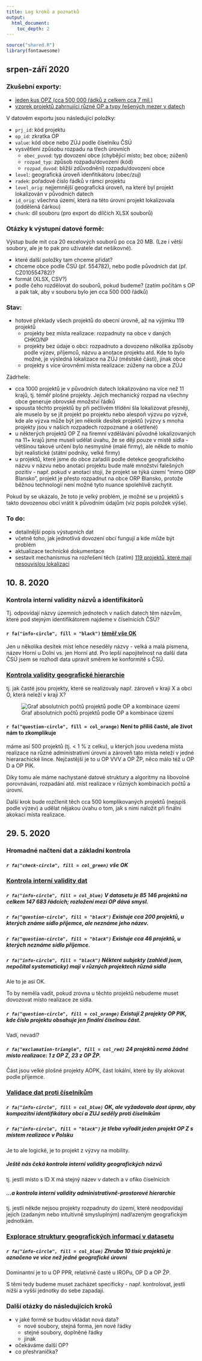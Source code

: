 ```yaml
---
title: Log kroků a poznatků
output:
  html_document:
    toc_depth: 2
---
```


```r
source("shared.R")
library(fontawesome)
```

## srpen-září 2020

### Zkušební exporty:

- [jeden kus OPZ (cca 500 000 řádků z celkem cca 7 mil.)](opz-one-chunk.xlsx)
- [vzorek projektů zahrnující různé OP a typy řešených mezer v datech](sample_export.xlsx)

V datovém exportu jsou následující položky:

- `prj_id`: kód projektu
- `op_id`: zkratka OP
- `value`: kód obce nebo ZÚJ podle číselníku ČSÚ
- vysvětlení způsobu rozpadu na třech úrovních
  - `obec_puvod`: typ dovození obce (chybějící místo; bez obce; zúžení)
  - `rozpad_typ`: způsob rozpadu/dovození (kód)
  - `rozpad_duvod`: bližší zdůvodnění) rozpadu/dovození obce
- `level`: geografická úroveň idenfitikátoru (obec/zuj)
- `radek`: pořadové číslo řádků v rámci projektu
- `level_orig`: nejjemnější geografická úroveň, na které byl projekt lokalizován v původních datech
- `id_orig`: všechna území, která na této úrovni projekt lokalizovala (oddělená čárkou)
- `chunk`: díl souboru (pro export do dílčích XLSX souborů)

### Otázky k výstupní datové formě:

Výstup bude mít cca 20 excelových souborů po cca 20 MB. (Lze i větší soubory, ale je to pak pro uživatele dat nešikovné).

- které další položky tam chceme přidat?
- chceme obce podle ČSÚ (př. 554782), nebo podle původních dat (př. CZ010554782)?
- formát (XLSX, CSV?)
- podle čeho rozdělovat do souborů, pokud budeme? (zatím počítám s OP a pak tak, aby v souboru bylo jen cca 500 000 řádků)

### Stav:

- hotové překlady všech projektů do obecní úrovně, až na výjimku 119 projektů
  - projekty bez místa realizace: rozpadnuty na obce v daných CHKO/NP
  - projekty bez údaje o obci: rozpadnuto a dovozeno několika způsoby podle výzev, příjemců, názvu a anotace projektu atd. Kde to bylo možné, je výsledná lokalizace na ZÚJ (městské části), jinak obce
  - projekty s více úrovněmi místa realizace: zúženy na obce a ZÚJ

Zádrhele:

- cca 1000 projektů je v původních datech lokalizováno na více než 11 krajů, tj. téměř plošné projekty. Jejich mechanický rozpad na všechny obce generuje obrovské množství řádků
- spousta těchto projektů by při pečlivém třídění šla lokalizovat přesněji, ale muselo by se jít projekt po projektu nebo alespoň výzvu po výzvě, kde ale výzva může být jen několik desítek projektů (výzvy s mnoha projekty jsou v našich rozpadech rozpoznané a ošetřené)
- u některých projektů OP Z na firemní vzdělávání původně lokalizovaných na 11+ krajů jsme museli udělat úvahu, že se dějí pouze v místě sídla - většinou takové určení bylo nesmyslné (malé firmy), ale někde to mohlo být realistické (státní podniky, velké firmy)
- u projektů, které jsme do obce zařadili podle detekce geografického názvu v názvu nebo anotaci projektu bude malé množství falešných pozitiv - např. pokud v anotaci stojí, že projekt se týká území "mimo ORP Blansko", projekt je přesto rozpadnut na obce ORP Blansko, protože běžnou technologií není možné tyto nuance spolehlivě zachytit.

Pokud by se ukázalo, že toto je velký problém, je možné se u projektů s takto dovozenou obcí vrátit k původním údajům (viz popis položek výše).

### To do:

- detailnější popis výstupních dat
- včetně toho, jak jednotlivá dovození obcí fungují a kde může být problém
- aktualizace technické dokumentace
- sestavit mechanismus na rozřešení těch (zatím) [119 projektů, které mají nesouvislou lokalizaci](04_explore-complicated-projects.html)

## 10. 8. 2020

### Kontrola interní validity názvů a identifikátorů

Tj. odpovídají názvy územních jednotech v našich datech těm názvům, které pod stejným identifikátorem najdeme v číselnících ČSÚ?

#### `r fa("info-circle", fill = "black")` [téměř vše OK](https://esif-data-cleaning.netlify.app/02_validate.html#Validita_jmen_proti_registr%C5%AFm)

Jen u několika desítek míst lehce neseděly názvy - velká a malá písmena, název Horní u Dolní vs. jen Horní atd. Pro lepší napojitelnost na další data ČSÚ jsem se rozhodl data upravit směrem ke konformitě s ČSÚ.

### [Kontrola validity geografické hierarchie](https://esif-data-cleaning.netlify.app/03_explore.html#Validita_%C3%BAzemn%C3%AD_hierarchie)

tj. jak časté jsou projekty, které se realizovaly např. zároveň v kraji X a obci O, která neleží v kraji X?

![Graf absolutních počtů projektů podle OP a kombinace území](03_explore_files/figure-html/geostatus-plot-abs-1.png)

#### `r fa("question-circle", fill = col_orange)` Není to příliš časté, ale život nám to zkomplikuje

máme asi 500 projektů (tj. < 1 % z celku), u kterých jsou uvedena místa realizace na různé administrativní úrovni a zároveň tato místa neleží v jedné hierarachické lince. Nejčastější je to u OP VVV a OP ŽP, něco málo též u OP D a OP PIK.

Díky tomu ale máme nachystané datové struktury a algoritmy na libovolné porovnávání, rozpadání atd. míst realizace v různých kombinacích počtů a úrovní.

Další krok bude rozčlenit těch cca 500 komplikovaných projektů (nejspíš podle výzev) a udělat nějakou úvahu o tom, jak s nimi naložit při finální akokaci místa realizace.

## 29. 5. 2020

### Hromadné načtení dat a základní kontrola

##### `r fa("check-circle", fill = col_green)` vše OK 


### [Kontrola interní validity dat](1-input-checks.html)

##### `r fa("info-circle", fill = col_blue)` V datasetu je 85 146 projektů na celkem 147 683 řádcích; rozložení mezi OP dává smysl.

##### `r fa("question-circle", fill = "black")` Existuje cca 200 projektů, u kterých známe sídlo příjemce, ale neznáme jeho název.

##### `r fa("question-circle", fill = "black")` Existuje cca 46 projektů, u kterých neznáme sídlo příjemce.

##### `r fa("info-circle", fill = "black")` Některé subjekty (zahlédl jsem, nepočítal systematicky) mají v různých projektech různá sídla

Ale to je asi OK.

To by neměla vadit, pokud zrovna u těchto projektů nebudeme muset dovozovat místo realizace ze sídla.

##### `r fa("question-circle", fill = col_orange)` Existují 2 projekty OP PIK, kde číslo projektu obsahuje jen finální číselnou část.

Vadí, nevadí?

##### `r fa("exclamation-triangle", fill = col_red)` 24 projektů nemá žádné místo realizace: 1 z OP Z, 23 z OP ŽP.

Část jsou velké plošné projekty AOPK, část lokální, které by šly alokovat podle příjemce.

### [Validace dat proti číselníkům](1_input-checks.html)

##### `r fa("info-circle", fill = col_blue)` OK, ale vyžadovalo dost úprav, aby kompozitní identifikátory obcí a ZUJ seděly proti číselníkům

##### `r fa("info-circle", fill = "black")` je třeba vyřadit jeden projekt OP Z s místem realizace v Polsku

Je to ale logické, je to projekt z výzvy na mobility.

##### Ještě nás čeká kontrola interní validity geografických názvů

tj. jestli místo s ID X má stejný název v datech a v ofiko číselnících

##### ...a kontrola interní validity administrativně-prostorové hierarchie

tj. jestli někde nejsou projekty rozpadnuty do území, které neodpovídají jejich (zadaným nebo intuitivně smysluplným) nadřazeným geografickým jednotkám. 

### [Explorace struktury geografických informací v datasetu](3_explore.html)

##### `r fa("info-circle", fill = col_blue)` Zhruba 10 tisíc projektů je označeno ve více než jedné geografické úrovni

Dominantní je to u OP PPR, relativně časté u IROPu, OP D a OP ŽP.

S těmi tedy budeme muset zacházet specificky - např. kontrolovat, jestli nižší a vyšší jednotky do sebe zapadají.

### Další otázky do následujících kroků

- v jaké formě se budou vkládat nová data?
  - nové soubory, stejná forma, jen nové řádky
  - stejné soubory, doplněné řádky
  - jinak
  
- očekáváme další OP?
- co přeshranička?


